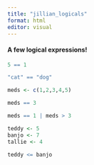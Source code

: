 ```yaml
---
title: "jillian_logicals"
format: html
editor: visual
---
```


#### A few logical expressions! 

```r
5 == 1

"cat" == "dog"

meds <- c(1,2,3,4,5)

meds == 3

meds == 1 | meds > 3 

teddy <- 5
banjo <- 7
tallie <- 4

teddy <= banjo
```
